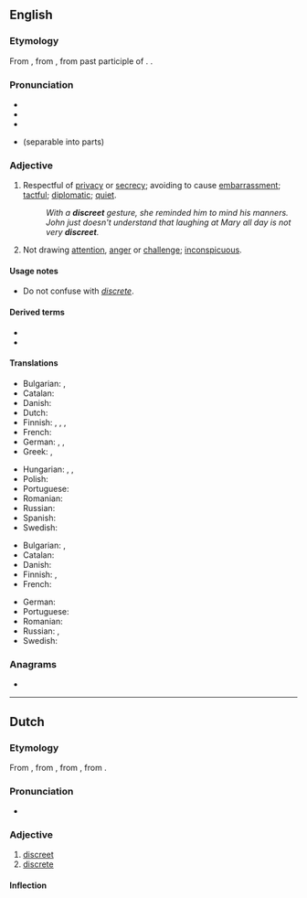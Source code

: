 ==English==

===Etymology===
From {{der|en|fro|discret}}, from {{der|en|la|discrētus}}, from past participle of {{m|la|discernēre}}. {{doublet|en|discrete}}.

===Pronunciation===
* {{IPA|/dɪˈskɹiːt/|lang=en}}
* {{audio|en-us-discreet.ogg|Audio (US)|lang=en}}
* {{rhymes|iːt|lang=en}}
* {{homophones|lang=en|discrete}} (separable into parts)

===Adjective===
{{en-adj}}

# Respectful of [[privacy]] or [[secrecy]]; avoiding to cause [[embarrassment]]; [[tactful]]; [[diplomatic]]; [[quiet]].
#: ''With a '''discreet''' gesture, she reminded him to mind his manners.''
#: ''John just doesn't understand that laughing at Mary all day is not very '''discreet'''.''
# Not drawing [[attention]], [[anger]] or [[challenge]]; [[inconspicuous]].

====Usage notes====
* Do not confuse with ''[[discrete]]''.

====Derived terms====
* {{l|en|discreetly}}
* {{l|en|discretion}}

====Translations====
{{trans-top|respectful of privacy or secrecy; quiet; diplomatic}}
* Bulgarian: {{t+|bg|дискретен}}, {{t+|bg|тактичен}}
* Catalan: {{t+|ca|discret}}
* Danish: {{t|da|diskret}}
* Dutch: {{t+|nl|discreet}}
* Finnish: {{t|fi|hienotunteinen}}, {{t|fi|hienovarainen}}, {{t|fi|tahdikas}}, {{t+|fi|diskreetti}}
* French: {{t+|fr|discret}}
* German: {{t+|de|dezent}}, {{t+|de|diskret}}, {{t+|de|taktvoll}}
* Greek: {{t+|el|διακριτική|f}}, {{t+|el|διακριτικός|m}}
{{trans-mid}}
* Hungarian: {{t+|hu|diszkrét}}, {{t+|hu|tapintatos}}, {{t+|hu|titoktartó}}
* Polish: {{t+|pl|dyskretny}}
* Portuguese: {{t+|pt|discreto}}
* Romanian: {{t+|ro|discret}}
* Russian: {{t+|ru|такти́чный}}
* Spanish: {{t+|es|discreto}}
* Swedish: {{t+|sv|diskret}}
{{trans-bottom}}

{{trans-top|not drawing attention, anger or challenge; inconspicuous}}
* Bulgarian: {{t+|bg|предпазлив}}, {{t+|bg|сдържан}}
* Catalan: {{t+|ca|discret}}
* Danish: {{t|da|diskret}}
* Finnish: {{t+|fi|hillitty}}, {{t+|fi|diskreetti}}
* French: {{t+|fr|discret}}
{{trans-mid}}
* German: {{t+|de|diskret}}
* Portuguese: {{t+|pt|discreto}}
* Romanian: {{t+|ro|discret}}
* Russian: {{t+|ru|незаметный}}, {{t+|ru|неброский}}
* Swedish: {{t+|sv|diskret}}
{{trans-bottom}}

===Anagrams===
* {{anagrams|en|desertic|discrete}}

----

==Dutch==

===Etymology===
From {{inh|nl|dum|discreet}}, from {{der|nl|fro|discret}}, from {{der|nl|ML.|discrētus}}, from {{m|la|discernō}}.

===Pronunciation===
* {{audio|Nl-discreet.ogg|Audio|lang=nl}}

===Adjective===
{{nl-adj|discreter}}

# [[#English|discreet]]
# [[discrete]]

====Inflection====
{{nl-decl-adj|discrete}}